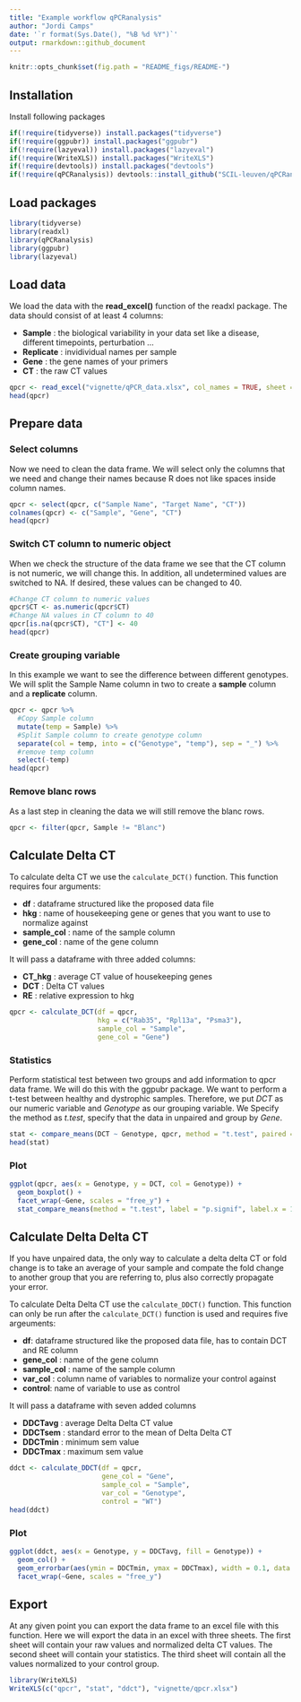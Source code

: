 ```yaml
---
title: "Example workflow qPCRanalysis"
author: "Jordi Camps"
date: '`r format(Sys.Date(), "%B %d %Y")`'
output: rmarkdown::github_document
---
```


```r
knitr::opts_chunk$set(fig.path = "README_figs/README-")
```

## Installation
Install following packages
```r
if(!require(tidyverse)) install.packages("tidyverse")
if(!require(ggpubr)) install.packages("ggpubr") 
if(!require(lazyeval)) install.packages("lazyeval")
if(!require(WriteXLS)) install.packages("WriteXLS")
if(!require(devtools)) install.packages("devtools")
if(!require(qPCRanalysis)) devtools::install_github("SCIL-leuven/qPCRanalysis")
```

## Load packages
```r
library(tidyverse)
library(readxl)
library(qPCRanalysis)
library(ggpubr)
library(lazyeval)
```

## Load data
We load the data with the **read_excel()** function of the readxl package. The data should consist of at least 4 columns:

* __Sample__ : the biological variability in your data set like a disease, different timepoints, perturbation ...
* __Replicate__ : invidividual names per sample
* __Gene__ : the gene names of your primers
* __CT__ : the raw CT values

```r
qpcr <- read_excel("vignette/qPCR_data.xlsx", col_names = TRUE, sheet = 3, skip = 35)
head(qpcr)
```

## Prepare data
### Select columns
Now we need to clean the data frame. We will select only the columns that we need and change their names because R does not like spaces inside column names.
```r
qpcr <- select(qpcr, c("Sample Name", "Target Name", "CT"))
colnames(qpcr) <- c("Sample", "Gene", "CT")
head(qpcr)
```

### Switch CT column to numeric object
When we check the structure of the data frame we see that the CT column is not numeric, we will change this. In addition, all undetermined values are switched to NA. If desired, these values can be changed to 40.
```r
#Change CT column to numeric values
qpcr$CT <- as.numeric(qpcr$CT)
#Change NA values in CT column to 40
qpcr[is.na(qpcr$CT), "CT"] <- 40
head(qpcr)
```

### Create grouping variable
In this example we want to see the difference between different genotypes. We will split the Sample Name column in two to create a **sample** column and a **replicate** column.
```r
qpcr <- qpcr %>%
  #Copy Sample column
  mutate(temp = Sample) %>%
  #Split Sample column to create genotype column
  separate(col = temp, into = c("Genotype", "temp"), sep = "_") %>%
  #remove temp column
  select(-temp)
head(qpcr)
```

### Remove blanc rows
As a last step in cleaning the data we will still remove the blanc rows.
```r
qpcr <- filter(qpcr, Sample != "Blanc")
```

## Calculate Delta CT
To calculate delta CT we use the `calculate_DCT()` function. This function requires four arguments:

* __df__ : dataframe structured like the proposed data file
* __hkg__ : name of housekeeping gene or genes that you want to use to normalize against
* __sample_col__ : name of the sample column
* __gene_col__ : name of the gene column

It will pass a dataframe with three added columns: 

* __CT_hkg__ : average CT value of housekeeping genes
* __DCT__ : Delta CT values
* __RE__ : relative expression to hkg

```r
qpcr <- calculate_DCT(df = qpcr, 
                      hkg = c("Rab35", "Rpl13a", "Psma3"), 
                      sample_col = "Sample", 
                      gene_col = "Gene")
```

### Statistics
Perform statistical test between two groups and add information to qpcr data frame. We will do this with the ggpubr package. We want to perform a t-test between healthy and dystrophic samples. Therefore, we put *DCT* as our numeric variable and *Genotype* as our grouping variable. We Specify the method as *t.test*, specify that the data in unpaired and group by *Gene*.
```r
stat <- compare_means(DCT ~ Genotype, qpcr, method = "t.test", paired = FALSE, group.by = "Gene")
head(stat)
```

### Plot
```r
ggplot(qpcr, aes(x = Genotype, y = DCT, col = Genotype)) +
  geom_boxplot() +
  facet_wrap(~Gene, scales = "free_y") +
  stat_compare_means(method = "t.test", label = "p.signif", label.x = 1.5)
```

## Calculate Delta Delta CT
If you have unpaired data, the only way to calculate a delta delta CT or fold change is to take an average of your sample and compate the fold change to another group that you are referring to, plus also correctly propagate your error.

To calculate Delta Delta CT use the `calculate_DDCT()` function. This function  can only be run after the `calculate_DCT()` function is used and requires five argeuments:

* __df__: dataframe structured like the proposed data file, has to contain DCT and RE column
* __gene_col__ : name of the gene column
* __sample_col__ : name of the sample column
* __var_col__ : column name of variables to normalize your control against
* __control__: name of variable to use as control

It will pass a dataframe with seven added columns

* __DDCTavg__ : average Delta Delta CT value
* __DDCTsem__ : standard error to the mean of Delta Delta CT
* __DDCTmin__ : minimum sem value
* __DDCTmax__ : maximum sem value

```r
ddct <- calculate_DDCT(df = qpcr, 
                       gene_col = "Gene", 
                       sample_col = "Sample", 
                       var_col = "Genotype", 
                       control = "WT")
head(ddct)
```

### Plot
```r
ggplot(ddct, aes(x = Genotype, y = DDCTavg, fill = Genotype)) +
  geom_col() +
  geom_errorbar(aes(ymin = DDCTmin, ymax = DDCTmax), width = 0.1, data = ddct) +
  facet_wrap(~Gene, scales = "free_y")
```

## Export
At any given point you can export the data frame to an excel file with this function. Here we will export the data in an excel with three sheets. The first sheet will contain your raw values and normalized delta CT values. The second sheet will contain your statistics. The third sheet will contain all the values normalized to your control group.
```r
library(WriteXLS)
WriteXLS(c("qpcr", "stat", "ddct"), "vignette/qpcr.xlsx")
```
